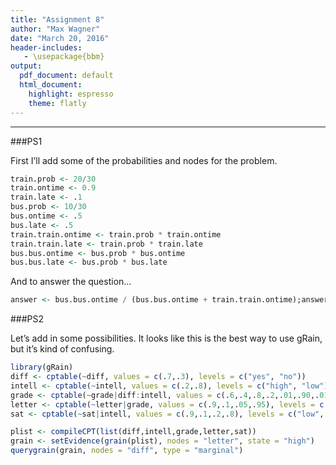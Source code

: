 ```yaml
---
title: "Assignment 8"
author: "Max Wagner"
date: "March 20, 2016"
header-includes:
   - \usepackage{bbm}
output:
  pdf_document: default
  html_document:
    highlight: espresso
    theme: flatly
---
```

***

###PS1

First I'll add some of the probabilities and nodes for the problem.

```r
train.prob <- 20/30
train.ontime <- 0.9
train.late <- .1
bus.prob <- 10/30
bus.ontime <- .5
bus.late <- .5
train.train.ontime <- train.prob * train.ontime
train.train.late <- train.prob * train.late
bus.bus.ontime <- bus.prob * bus.ontime
bus.bus.late <- bus.prob * bus.late
```

And to answer the question...

```r
answer <- bus.bus.ontime / (bus.bus.ontime + train.train.ontime);answer
```

###PS2

Let's add in some possibilities. It looks like this is the best way to use gRain, but it's kind of confusing.

```r
library(gRain)
diff <- cptable(~diff, values = c(.7,.3), levels = c("yes", "no"))
intell <- cptable(~intell, values = c(.2,.8), levels = c("high", "low"))
grade <- cptable(~grade|diff:intell, values = c(.6,.4,.8,.2,.01,.90,.01,.99), levels = c("low", "high"))
letter <- cptable(~letter|grade, values = c(.9,.1,.05,.95), levels = c("low", "high"))
sat <- cptable(~sat|intell, values = c(.9,.1,.2,.8), levels = c("low", "high"))

plist <- compileCPT(list(diff,intell,grade,letter,sat))
grain <- setEvidence(grain(plist), nodes = "letter", state = "high")
querygrain(grain, nodes = "diff", type = "marginal")
```

